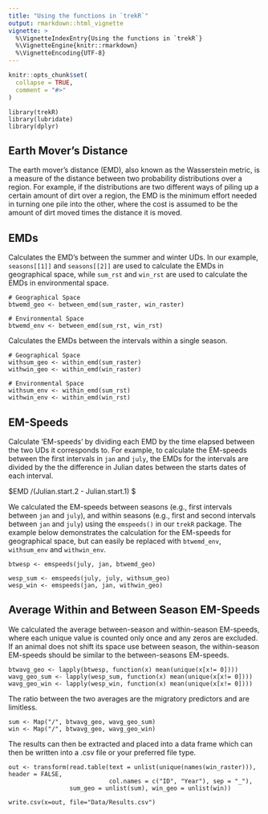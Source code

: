 ```yaml
---
title: "Using the functions in `trekR`"
output: rmarkdown::html_vignette
vignette: >
  %\VignetteIndexEntry{Using the functions in `trekR`}
  %\VignetteEngine{knitr::rmarkdown}
  %\VignetteEncoding{UTF-8}
---
```


```r
knitr::opts_chunk$set(
  collapse = TRUE,
  comment = "#>"
)

```


```
library(trekR)
library(lubridate)
library(dplyr)
```

## Earth Mover's Distance
The earth mover's distance (EMD), also known as the Wasserstein metric, is a measure of the distance between two probability distributions over a region. For example, if the distributions are two different ways of piling up a certain amount of dirt over a region, the EMD is the minimum effort needed in turning one pile into the other, where the cost is assumed to be the amount of dirt moved times the distance it is moved. 

## EMDs

Calculates the EMD's between the summer and winter UDs. In our example, `seasons[[1]]` and `seasons[[2]]` are used to calculate the EMDs in geographical space, while `sum_rst` and `win_rst` are used to calculate the EMDs in environmental space.  

```
# Geographical Space
btwemd_geo <- between_emd(sum_raster, win_raster)

# Environmental Space
btwemd_env <- between_emd(sum_rst, win_rst)

```

Calculates the EMDs between the intervals within a single season. 

```
# Geographical Space
withsum_geo <- within_emd(sum_raster)
withwin_geo <- within_emd(win_raster)

# Environmental Space
withsum_env <- within_emd(sum_rst)
withwin_env <- within_emd(win_rst)

```

## EM-Speeds
Calculate ‘EM-speeds’ by dividing each EMD by the time elapsed between the two UDs it corresponds to. For example, to calculate the EM-speeds between the first intervals in `jan` and `july`, the EMDs for the intervals are divided by the the difference in Julian dates between the starts dates of each interval.

$EMD /(Julian.start.2 - Julian.start.1) $

We calculated the EM-speeds between seasons (e.g., first intervals between `jan` and `july`), and within seasons (e.g., first and second intervals between `jan` and `july`) using the `emspeeds()` in our `trekR` package. The example below demonstrates the calculation for the EM-speeds for geographical space, but can easily be replaced with `btwemd_env`, `withsum_env` and `withwin_env`.
```
btwesp <- emspeeds(july, jan, btwemd_geo)

wesp_sum <- emspeeds(july, july, withsum_geo)
wesp_win <- emspeeds(jan, jan, withwin_geo)
```

## Average Within and Between Season EM-Speeds
We calculated the average between-season and within-season EM-speeds, where each unique value is counted only once and any zeros are excluded. If an animal does not shift its space use between season, the within-season EM-speeds should be similar to the between-seasons EM-speeds. 

```
btwavg_geo <- lapply(btwesp, function(x) mean(unique(x[x!= 0])))
wavg_geo_sum <- lapply(wesp_sum, function(x) mean(unique(x[x!= 0])))
wavg_geo_win <- lapply(wesp_win, function(x) mean(unique(x[x!= 0])))
```

The ratio between the two averages are the migratory predictors and are limitless. 

```
sum <- Map("/", btwavg_geo, wavg_geo_sum)
win <- Map("/", btwavg_geo, wavg_geo_win)

```

The results can then be extracted and placed into a data frame which can then be written into a .csv file or your preferred file type. 

```
out <- transform(read.table(text = unlist(unique(names(win_raster))), header = FALSE, 
                            col.names = c("ID", "Year"), sep = "_"),
                 sum_geo = unlist(sum), win_geo = unlist(win))

write.csv(x=out, file="Data/Results.csv")

```





